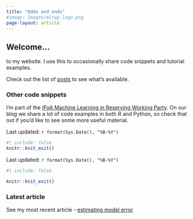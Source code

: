 ```yaml
---
title: "Odds and ends"
#image: Images/mlrwp_logo.png
page-layout: article
---
```


## Welcome...

to my website. I use this to occasionally share code snippets and tutorial examples.

Check out the list of [posts](post.qmd) to see what's available.




::: {.callout-note icon=false}

### Other code snippets

I'm part of the [IFoA Machine Learning in Reserving Working Party](https://institute-and-faculty-of-actuaries.github.io/mlr-blog/post/foundations/python-glms/). On our blog we share a lot of code examples in both R and Python, so check that out if you'd like to see some more useful material.
:::




Last updated: `r format(Sys.Date(), "%B-%Y")`


```r
#| include: false
knitr::knit_exit()
```


Last updated: `r format(Sys.Date(), "%B-%Y")`



```r
#| include: false

knitr::knit_exit()

```


::: {.callout-important icon=false}

### Latest article

See my most recent article - [estimating model error](./post/2023-05-04-model-error-example/)
:::

